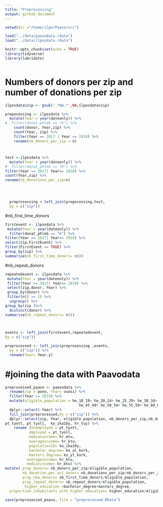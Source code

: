 ```yaml
---
title: "Preprocessing"
output: github_document
---
```

```r
setwd(dir ="/home/ilpo/Paavo/src")
```

```r
load("../data/paavodata.rdata")
load("../data/ilposdata.rdata")
```



```r
knitr::opts_chunk$set(echo = TRUE)
library(tidyverse)
library(lubridate)



```


# Numbers of donors per zip and number of donations per zip
```r
ilposdata$zip <- gsub('.*NA.*',NA,ilposdata$zip)

prepocessing <- ilposdata %>% 
  mutate(Year = year(dateonly)) %>% 
#  filter(donat_phleb == "K") %>% 
    count(donor, Year,zip) %>% 
    count(Year, zip) %>% 
    filter(Year == 2017 | Year == 2018) %>%
    rename(nb_donors_per_zip = n) 


```

# 
```r
test <-ilposdata %>% 
  mutate(Year = year(dateonly)) %>%  
#  filter(donat_phleb == "K") %>% 
filter(Year == 2017| Year== 2018) %>% 
count(Year,zip) %>% 
rename(nb_donations_per_zip=n) 


  
```


```r

  preprosessing <-left_join(prepocessing,test,
  by = c("zip"))
```


#nb_first_time_donors

```r
firstevent <- ilposdata %>% 
 mutate(Year = year(dateonly)) %>%  
  filter(donat_phleb == "K") %>% 
filter(Year == 2017| Year== 2018) %>% 
select(zip,FirstEvent) %>% 
filter(FirstEvent == TRUE) %>% 
group_by(zip) %>% 
summarise(nb_first_time_donors= n()) 
```

 #nb_repeat_donors
```r


repeatedevent <- ilposdata %>%
 mutate(Year = year(dateonly)) %>%
 filter(Year == 2017| Year== 2018) %>%
 select(zip,donor, Year) %>% 
 group_by(donor) %>%
 filter(n() >= 2) %>% 
  ungroup() %>% 
group_by(zip )%>% 
  distinct(donor) %>% 
summarise(nb_repeat_donors= n())
 
  

```




```r

events <- left_join(firstevent,repeatedevent,
by = c("zip"))


```

```r

preprocessed <- left_join(preprosessing ,events,
  by = c("zip")) %>% 
  rename(Year= Year.y)

```


# #joining the data with Paavodata

```r
preprosessed_paavo <- paavodata %>% 
  rename(zip = pono, Year= vuosi) %>%   
  filter(Year == 2019) %>% 
  mutate(eligible_population = he_18_19+ he_20_24+ he_25_29+ he_30_34+ he_40_44+
                                  he_45_49+ he_50_54+ he_55_59+ he_60_64+ he_65_69,) %>% 
  dplyr::select(-Year) %>% 
  full_join(preprocessed,by = c("zip")) %>% 
  dplyr::select(zip, Year, eligible_population, nb_donors_per_zip,nb_donations_per_zip, nb_first_time_donors, nb_repeat_donors, hr_mtu, hr_ktu,nimi, ko_al_kork, ko_yl_kork,
pt_tyott, pt_tyoll,  ko_ika18y, hr_tuy) %>% 
    rename (unemployed = pt_tyott,
           employed = pt_tyoll,
           medianincome= hr_mtu,
           averageincome= hr_ktu,
           population18= ko_ika18y,
           bachelor_degree= ko_al_kork,
           masters_degree= ko_yl_kork,
          averageincome= hr_ktu,
          medianincome= hr_mtu) %>% 
mutate( prop_donors= nb_donors_per_zip/eligible_population,
        nb_donation_per_act_donor= nb_donations_per_zip/nb_donors_per_zip,
        prop_new_donors= nb_first_time_donors/eligible_population,
        prop_repeat_donors= nb_repeat_donors/eligible_population,
         higher_education =bachelor_degree+masters_degree, 
  proportion_inhabitants_with_higher_education= higher_education/eligible_population)


```

```r

save(preprosessed_paavo, file = "preprocessed.RData") 
```




